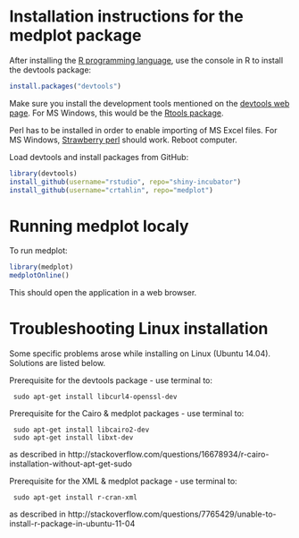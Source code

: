 <!--
%\VignetteEngine{knitr::rmarkdown}
%\VignetteIndexEntry{medplot installation instructions}
-->

# Installation instructions for the medplot package

After installing the [R programming language](http://cran.r-project.org/), use the console in R to install the devtools package:

```r
install.packages("devtools")
```

Make sure you install the development tools mentioned on the [devtools web page](http://www.rstudio.com/products/rpackages/devtools/). For MS Windows, this would be the [Rtools package](http://cran.r-project.org/bin/windows/Rtools/). 

Perl has to be installed in order to enable importing of MS Excel files. For MS Windows, [Strawberry perl](http://www.perl.org/get.html) should work. Reboot computer.

Load devtools and install packages from GitHub:

```r
library(devtools)
install_github(username="rstudio", repo="shiny-incubator")
install_github(username="crtahlin", repo="medplot")
```

# Running medplot localy

To run medplot:
```r
library(medplot)
medplotOnline()
```

This should open the application in a web browser.

# Troubleshooting Linux installation

Some specific problems arose while installing on Linux (Ubuntu 14.04). Solutions are listed below.

Prerequisite for the devtools package - use terminal to:

     sudo apt-get install libcurl4-openssl-dev


Prerequisite for the Cairo & medplot packages - use terminal to:

     sudo apt-get install libcairo2-dev
     sudo apt-get install libxt-dev     
as described in http://stackoverflow.com/questions/16678934/r-cairo-installation-without-apt-get-sudo

Prerequisite for the XML & medplot package - use terminal to:

     sudo apt-get install r-cran-xml
as described in http://stackoverflow.com/questions/7765429/unable-to-install-r-package-in-ubuntu-11-04


<!--
Notes on installation in Linux

To install R
sudo apt-get install r-base-core 

To get devtools working
sudo apt-get install libcurl4-openssl-dev

To install devtools
install.packages("devtools")

To install Cairo library
sudo apt-get install libcairo2-dev
sudo apt-get install libxt-dev
as described in http://stackoverflow.com/questions/16678934/r-cairo-installation-without-apt-get-sudo

To install XML package
sudo apt-get install r-cran-xml
as described in http://stackoverflow.com/questions/7765429/unable-to-install-r-package-in-ubuntu-11-04

To install medplot
library("devtools")

To install shinyIncubator
install_github(username="rstudio", repo="shiny-incubator")

To run medplot:
medplotOnline()
-->